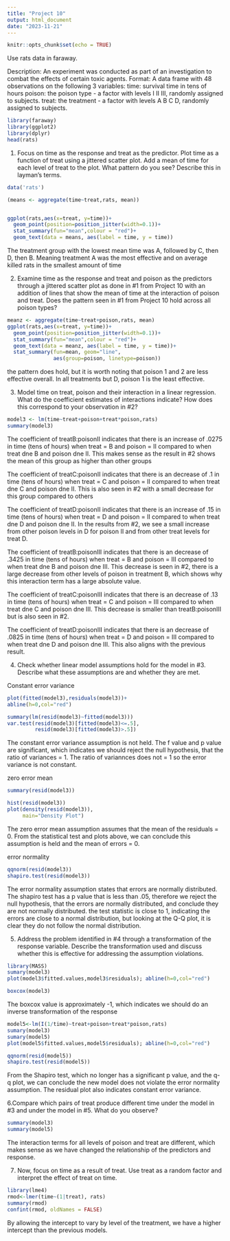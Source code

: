 ```yaml
---
title: "Project 10"
output: html_document
date: "2023-11-21"
---
```


```r
knitr::opts_chunk$set(echo = TRUE)
```
Use rats data in faraway.

Description: An experiment was conducted as part of an investigation to combat the
effects of certain toxic agents.
Format: A data frame with 48 observations on the following 3 variables:
time: survival time in tens of hours
poison: the poison type - a factor with levels I II III, randomly assigned to
subjects.
treat: the treatment - a factor with levels A B C D, randomly assigned to subjects.
```r
library(faraway)
library(ggplot2)
library(dplyr)
head(rats)
```


1. Focus on time as the response and treat as the predictor. Plot time as a
function of treat using a jittered scatter plot. Add a mean of time for each level
of treat to the plot. What pattern do you see? Describe this in layman’s terms.
```r
data('rats')

(means <- aggregate(time~treat,rats, mean)) 


ggplot(rats,aes(x=treat, y=time))+
  geom_point(position=position_jitter(width=0.1))+
  stat_summary(fun="mean",colour = "red")+
  geom_text(data = means, aes(label = time, y = time))
```
The treatment group with the lowest mean time was A, followed by C, then D, then B. Meaning treatment A was the most effective and on average killed rats in the smallest amount of time

2. Examine time as the response and treat and poison as the predictors through
a jittered scatter plot as done in #1 from Project 10 with an addition of lines
that show the mean of time at the interaction of poison and treat. Does the
pattern seen in #1 from Project 10 hold across all poison types?
```r
meanz <- aggregate(time~treat+poison,rats, mean)
ggplot(rats,aes(x=treat, y=time))+
  geom_point(position=position_jitter(width=0.1))+
  stat_summary(fun="mean",colour = "red")+
  geom_text(data = meanz, aes(label = time, y = time))+
  stat_summary(fun=mean, geom="line", 
               aes(group=poison, linetype=poison)) 
```
the pattern does hold, but it is worth noting that poison 1 and 2 are less effective overall. In all treatments but D, poison 1 is the least effective. 

3. Model time on treat, poison and their interaction in a linear regression. What
do the coefficient estimates of interactions indicate? How does this correspond
to your observation in #2?
```r
model3 <- lm(time~treat+poison+treat*poison,rats)
summary(model3)
```
The coefficient of treatB:poisonII indicates that there is an increase of .0275 in time (tens of hours) when treat = B and poison = II compared to when treat dne B and poison dne II. This makes sense as the result in #2 shows the mean of this group as higher than other groups

The coefficient of treatC:poisonII indicates that there is an decrease of .1 in time (tens of hours) when treat = C and poison = II compared to when treat dne C and poison dne II. This is also seen in #2 with a small decrease for this group compared to others

The coefficient of treatD:poisonII indicates that there is an increase of .15 in time (tens of hours) when treat = D and poison = II compared to when treat dne D and poison dne II. In the results from #2, we see a small increase from other poison levels in D for poison II and from other treat levels for treat D.

The coefficient of treatB:poisonIII indicates that there is an decrease of .3425 in time (tens of hours) when treat = B and poison = III compared to when treat dne B and poison dne III. This decrease is seen in #2, there is a large decrease from other levels of poison in treatment B, which shows why this interaction term has a large absolute value. 
 
The coefficient of treatC:poisonIII indicates that there is an decrease of .13 in time (tens of hours) when treat = C and poison = III compared to when treat dne C and poison dne III. This decrease is smaller than treatB:poisonIII but is also seen in #2.

The coefficient of treatD:poisonIII indicates that there is an decrease of .0825 in time (tens of hours) when treat = D and poison = III compared to when treat dne D and poison dne III. This also aligns with the previous result.


4. Check whether linear model assumptions hold for the model in #3. Describe
what these assumptions are and whether they are met.

Constant error variance
```r
plot(fitted(model3),residuals(model3))+
abline(h=0,col="red")
```


```r
summary(lm(resid(model3)~fitted(model3)))
var.test(resid(model3)[fitted(model3)<=.5],
         resid(model3)[fitted(model3)>.5])
```
The constant error variance assumption is not held. The f value and p value are significant, which indicates we should reject the null hypothesis, that the ratio of variances = 1. The ratio of variannces does not = 1 so the error variance is not constant.


zero error mean
```r
summary(resid(model3))

hist(resid(model3))  
plot(density(resid(model3)),
     main="Density Plot")
```
The zero error mean assumption assumes that the mean of the residuals = 0. From the statistical test and plots above, we can conclude this assumption is held and the mean of errors = 0.

error normality
```r
qqnorm(resid(model3))
shapiro.test(resid(model3))
```
The error normality assumption states that errors are normally distributed. The shapiro test has a p value that is less than .05, therefore we reject the null hypothesis, that the errors are normally distributed, and conclude they are not normally distributed. the test statistic is close to 1, indicating the errors are close to a normal distribution, but looking at the Q-Q plot, it is clear they do not follow the normal distribution.


5. Address the problem identified in #4 through a transformation of the response
variable. Describe the transformation used and discuss whether this is effective
for addressing the assumption violations.
```r
library(MASS)
sumary(model3)
plot(model3$fitted.values,model3$residuals); abline(h=0,col="red")

boxcox(model3)
```
The boxcox value is approximately -1, which indicates we should do an inverse transformation of the response
```r
model5<-lm(I(1/time)~treat+poison+treat*poison,rats)
sumary(model3)
sumary(model5)
plot(model5$fitted.values,model5$residuals); abline(h=0,col="red")
```

```r
qqnorm(resid(model5))
shapiro.test(resid(model5))
```
From the Shapiro test, which no longer has a significant p value, and the q-q plot, we can conclude the new model does not violate the error normality assumption. The residual plot also indicates constant error variance.

6.Compare which pairs of treat produce different time under the model in #3
and under the model in #5. What do you observe?
```r
summary(model3)
summary(model5)
```
The interaction terms for all levels of poison and treat are different, which makes sense as we have changed the relationship of the predictors and response. 

7. Now, focus on time as a result of treat. Use treat as a random factor and
interpret the effect of treat on time.
```r
library(lme4)
rmod<-lmer(time~(1|treat), rats)
summary(rmod)
confint(rmod, oldNames = FALSE)
```

By allowing the intercept to vary by level of the treatment, we have a higher intercept than the previous models.
